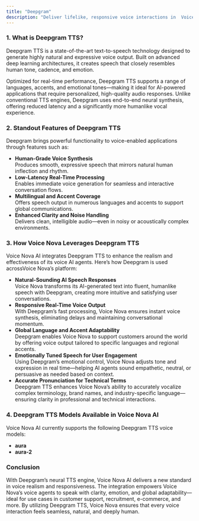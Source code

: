 ```yaml
---
title: "Deepgram"
description: "Deliver lifelike, responsive voice interactions in  Voice Nova AI with Deepgram’s neural TTS models"
---
```


### 1. What is Deepgram TTS?

Deepgram TTS is a state-of-the-art text-to-speech technology designed to generate highly natural and expressive voice output. Built on advanced deep learning architectures, it creates speech that closely resembles human tone, cadence, and emotion.

Optimized for real-time performance, Deepgram TTS supports a range of languages, accents, and emotional tones—making it ideal for AI-powered applications that require personalized, high-quality audio responses. Unlike conventional TTS engines, Deepgram uses end-to-end neural synthesis, offering reduced latency and a significantly more humanlike vocal experience.

### 2. Standout Features of Deepgram TTS

Deepgram brings powerful functionality to voice-enabled applications through features such as:

- **Human-Grade Voice Synthesis**\
  Produces smooth, expressive speech that mirrors natural human inflection and rhythm.
- **Low-Latency Real-Time Processing**\
  Enables immediate voice generation for seamless and interactive conversation flows.
- **Multilingual and Accent Coverage**\
  Offers speech output in numerous languages and accents to support global communications.
- **Enhanced Clarity and Noise Handling**\
  Delivers clean, intelligible audio—even in noisy or acoustically complex environments.

### 3. How Voice Nova Leverages Deepgram TTS

Voice Nova AI integrates Deepgram TTS to enhance the realism and effectiveness of its voice AI agents. Here’s how Deepgram is used acrossVoice Nova’s platform:

- **Natural-Sounding AI Speech Responses**\
  Voice Nova transforms its AI-generated text into fluent, humanlike speech with Deepgram, creating more intuitive and satisfying user conversations.
- **Responsive Real-Time Voice Output**\
  With Deepgram’s fast processing, Voice Nova ensures instant voice synthesis, eliminating delays and maintaining conversational momentum.
- **Global Language and Accent Adaptability**\
  Deepgram enables Voice Nova to support customers around the world by offering voice output tailored to specific languages and regional accents.
- **Emotionally Tuned Speech for User Engagement**\
  Using Deepgram’s emotional control, Voice Nova adjusts tone and expression in real time—helping AI agents sound empathetic, neutral, or persuasive as needed based on context.
- **Accurate Pronunciation for Technical Terms**\
  Deepgram TTS enhances Voice Nova’s ability to accurately vocalize complex terminology, brand names, and industry-specific language—ensuring clarity in professional and technical interactions.

### 4. Deepgram TTS Models Available in Voice Nova AI

Voice Nova AI currently supports the following Deepgram TTS voice models:

- **aura**
- **aura-2**

### Conclusion

With Deepgram’s neural TTS engine, Voice Nova AI delivers a new standard in voice realism and responsiveness. The integration empowers Voice Nova’s voice agents to speak with clarity, emotion, and global adaptability—ideal for use cases in customer support, recruitment, e-commerce, and more. By utilizing Deepgram TTS, Voice Nova ensures that every voice interaction feels seamless, natural, and deeply human.